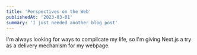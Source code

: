 ```yaml
---
title: 'Perspectives on the Web'
publishedAt: '2023-03-01'
summary: 'I just needed another blog post'
---
```


I'm always looking for ways to complicate my life, so I'm giving Next.js a try as a delivery mechanism for my webpage. 